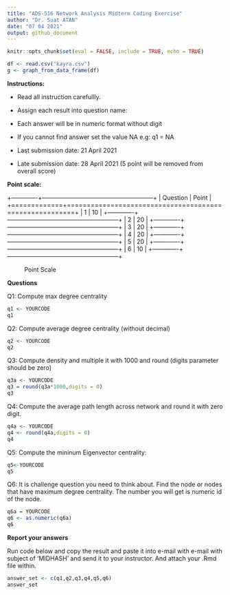 ```yaml
---
title: "ADS-516 Network Analysis Midterm Coding Exercise"
author: "Dr. Suat ATAN"
date: "07 04 2021"
output: github_document
---
```


```r
knitr::opts_chunk$set(eval = FALSE, include = TRUE, echo = TRUE)
```

```r
df <- read.csv("kayra.csv")
g <- graph_from_data_frame(df)
```

**Instructions:**

-   Read all instruction carefullly.

-   Assign each result into question name:

-   Each answer will be in numeric format without digit

-   If you cannot find answer set the value NA e.g: q1 = NA

-   Last submission date: 21 April 2021

-   Late submission date: 28 April 2021 (5 point will be removed from overall score)

**Point scale:**

+-------------+--------------------------------------------------------+ \| Question \| Point \| +=============+========================================================+ \| 1 \| 10 \| +-------------+--------------------------------------------------------+ \| 2 \| 20 \| +-------------+--------------------------------------------------------+ \| 3 \| 20 \| +-------------+--------------------------------------------------------+ \| 4 \| 20 \| +-------------+--------------------------------------------------------+ \| 5 \| 20 \| +-------------+--------------------------------------------------------+ \| 6 \| 10 \| +-------------+--------------------------------------------------------+

: Point Scale

**Questions**

Q1: Compute max degree centrality

```r
q1 <- YOURCODE
q1
```

Q2: Compute average degree centrality (without decimal)

```r
q2 <- YOURCODE
q2
```

Q3: Compute density and multiple it with 1000 and round (digits parameter should be zero)

```r
q3a <- YOURCODE
q3 = round(q3a*1000,digits = 0)
q3
```

Q4: Compute the average path length across network and round it with zero digit.

```r
q4a <- YOURCODE
q4 <- round(q4a,digits = 0)
q4
```

Q5: Compute the mininum Eigenvector centrality:

```r
q5<-YOURCODE
q5
```

Q6: It is challenge question you need to think about. 
Find the node or nodes that have maximum degree centrality. The number you will get is numeric id of the node. 

```r
q6a = YOURCODE
q6 <- as.numeric(q6a)
q6
```

**Report your answers**

Run code below and copy the result and paste it into e-mail with e-mail with subject of 'MIDHASH' and send it to your instructor. And attach your .Rmd file within.

```r
answer_set <- c(q1,q2,q3,q4,q5,q6)
answer_set
```
